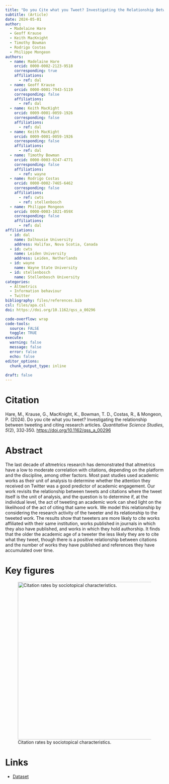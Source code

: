 ```yaml
---
title: "Do you Cite what you Tweet? Investigating the Relationship Between Tweeting and Citing Research Articles"
subtitle: (Article)
date: 2024-05-01
author:
  - Madelaine Hare
  - Geoff Krause
  - Keith MacKnight
  - Timothy Bowman
  - Rodrigo Costas
  - Philippe Mongeon
authors:
  - name: Madelaine Hare 
    orcid: 0000-0002-2123-9518
    corresponding: true
    affiliations: 
      - ref: dal
  - name: Geoff Krause
    orcid: 0000-0001-7943-5119
    corresponding: false
    affiliations:
      - ref: dal
  - name: Keith MacKight
    orcid: 0009-0001-0059-1926
    corresponding: false
    affiliations: 
      - ref: dal
  - name: Keith MacKight
    orcid: 0009-0001-0059-1926
    corresponding: false
    affiliations: 
      - ref: dal
  - name: Timothy Bowman
    orcid: 0000-0003-0247-4771
    corresponding: false
    affiliations: 
      - ref: wayne
  - name: Rodrigo Costas
    orcid: 0000-0002-7465-6462
    corresponding: false
    affiliations: 
      - ref: cwts
      - ref: stellenbosch
  - name: Philippe Mongeon
    orcid: 0000-0003-1021-059X
    corresponding: false
    affiliations: 
      - ref: dal
affiliations:
  - id: dal
    name: Dalhousie University
    address: Halifax, Nova Scotia, Canada
  - id: cwts
    name: Leiden University
    address: Leiden, Netherlands
  - id: wayne
    name: Wayne State University
  - id: stellenbosch
    name: Stellenbosch University
categories: 
  - Altmetrics
  - Information behaviour
  - Twitter
bibliography: files/references.bib
csl: files/apa.csl
doi: https://doi.org/10.1162/qss_a_00296

code-overflow: wrap
code-tools: 
  source: FALSE
  toggle: TRUE
execute:
  warning: false
  message: false
  error: false
  echo: false
editor_options: 
  chunk_output_type: inline
  
draft: false
---
```


# Citation

Hare, M., Krause, G., MacKnight, K., Bowman, T. D., Costas, R., & Mongeon, P. (2024). Do you cite what you tweet? Investigating the relationship between tweeting and citing research articles. *Quantitative Science Studies*, *5*(2), 332‑350. <https://doi.org/10.1162/qss_a_00296>

# Abstract

The last decade of altmetrics research has demonstrated that altmetrics have a low to moderate correlation with citations, depending on the platform and the discipline, among other factors. Most past studies used academic works as their unit of analysis to determine whether the attention they received on Twitter was a good predictor of academic engagement. Our work revisits the relationship between tweets and citations where the tweet itself is the unit of analysis, and the question is to determine if, at the individual level, the act of tweeting an academic work can shed light on the likelihood of the act of citing that same work. We model this relationship by considering the research activity of the tweeter and its relationship to the tweeted work. The results show that tweeters are more likely to cite works affiliated with their same institution, works published in journals in which they also have published, and works in which they hold authorship. It finds that the older the academic age of a tweeter the less likely they are to cite what they tweet, though there is a positive relationship between citations and the number of works they have published and references they have accumulated over time.

# Key figures

![Citation rates by sociotopical characteristics.](images/clipboard-2275435232.png){fig-align="center" width="500"}

# Links

-   [Dataset](https://zenodo.org/records/8039458)
